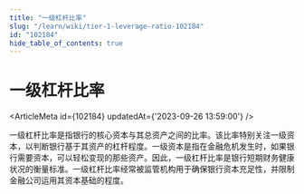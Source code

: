 ```yaml
---
title: "一级杠杆比率"
slug: "/learn/wiki/tier-1-leverage-ratio-102184"
id: "102184"
hide_table_of_contents: true
---
```



# 一级杠杆比率

<ArticleMeta id={102184} updatedAt={'2023-09-26 13:59:00'} />
<div className='border-solid border-b border-t-0 my-4 border-[var(--ifm-color-gray-300)]' />

一级杠杆比率是指银行的核心资本与其总资产之间的比率。该比率特别关注一级资本，以判断银行基于其资产的杠杆程度。一级资本是指在金融危机发生时，如果银行需要资本，可以轻松变现的那些资产。因此，一级杠杆比率是银行短期财务健康状况的衡量标准。一级杠杆比率经常被监管机构用于确保银行资本充足性，并限制金融公司运用其资本基础的程度。
